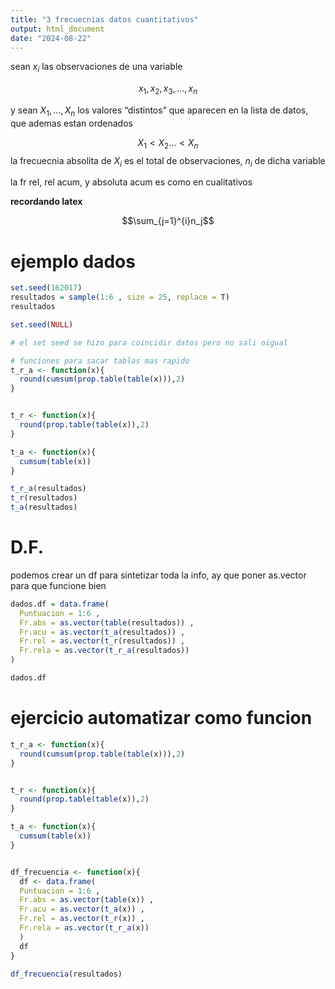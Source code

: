 ```yaml
---
title: "3 frecuecnias datos cuantitativos"
output: html_document
date: "2024-08-22"
---
```


sean $x_i$ las observaciones de una variable

$$x_1,x_2,x_3,\ldots, x_n$$

y sean $X_1,\ldots, X_n$ los valores "distintos" que aparecen en la lista de datos, que ademas estan ordenados

$$X_1 < X_2 \ldots < X_n $$
la frecuecnia absolita de $X_i$ es el total de observaciones, $n_i$ de dicha variable


la fr rel, rel acum, y absoluta acum es como en cualitativos

**recordando latex**

$$\sum_{j=1}^{i}n_j$$

# ejemplo dados

```r

set.seed(162017)
resultados = sample(1:6 , size = 25, replace = T)
resultados

set.seed(NULL)

# el set seed se hizo para coincidir datos pero no sali oigual
```
```r

# funciones para sacar tablas mas rapido
t_r_a <- function(x){
  round(cumsum(prop.table(table(x))),2)
}


t_r <- function(x){
  round(prop.table(table(x)),2)
}

t_a <- function(x){
  cumsum(table(x))
}


```


```r
t_r_a(resultados)
t_r(resultados)
t_a(resultados)


```

# D.F.

podemos crear un df para sintetizar toda la info, ay que poner as.vector para que funcione bien

```r
dados.df = data.frame(
  Puntuacion = 1:6 ,
  Fr.abs = as.vector(table(resultados)) ,
  Fr.acu = as.vector(t_a(resultados)) ,
  Fr.rel = as.vector(t_r(resultados)) ,
  Fr.rela = as.vector(t_r_a(resultados))
)

dados.df

```

# ejercicio automatizar como funcion

```r

t_r_a <- function(x){
  round(cumsum(prop.table(table(x))),2)
}


t_r <- function(x){
  round(prop.table(table(x)),2)
}

t_a <- function(x){
  cumsum(table(x))
}


df_frecuencia <- function(x){
  df <- data.frame(
  Puntuacion = 1:6 ,
  Fr.abs = as.vector(table(x)) ,
  Fr.acu = as.vector(t_a(x)) ,
  Fr.rel = as.vector(t_r(x)) ,
  Fr.rela = as.vector(t_r_a(x))
  ) 
  df
}

```

```r
df_frecuencia(resultados)
```





 

